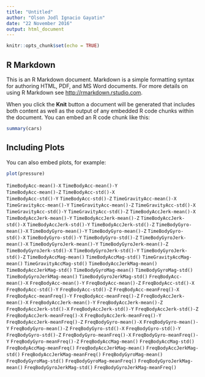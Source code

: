 ```yaml
---
title: "Untitled"
author: "Olson Jodl Ignacio Gayatin"
date: "22 November 2016"
output: html_document
---
```


```r
knitr::opts_chunk$set(echo = TRUE)
```

## R Markdown

This is an R Markdown document. Markdown is a simple formatting syntax for authoring HTML, PDF, and MS Word documents. For more details on using R Markdown see <http://rmarkdown.rstudio.com>.

When you click the **Knit** button a document will be generated that includes both content as well as the output of any embedded R code chunks within the document. You can embed an R code chunk like this:

```r
summary(cars)
```

## Including Plots

You can also embed plots, for example:

```r
plot(pressure)
```

`TimeBodyAcc-mean()-X` 
`TimeBodyAcc-mean()-Y`          
`TimeBodyAcc-mean()-Z`
`TimeBodyAcc-std()-X`          
`TimeBodyAcc-std()-Y`
`TimeBodyAcc-std()-Z`
`TimeGravityAcc-mean()-X`
`TimeGravityAcc-mean()-Y`
`TimeGravityAcc-mean()-Z`
`TimeGravityAcc-std()-X`
`TimeGravityAcc-std()-Y`
`TimeGravityAcc-std()-Z`
`TimeBodyAccJerk-mean()-X`
`TimeBodyAccJerk-mean()-Y`
`TimeBodyAccJerk-mean()-Z`
`TimeBodyAccJerk-std()-X`
`TimeBodyAccJerk-std()-Y`
`TimeBodyAccJerk-std()-Z`
`TimeBodyGyro-mean()-X`
`TimeBodyGyro-mean()-Y`
`TimeBodyGyro-mean()-Z`
`TimeBodyGyro-std()-X`
`TimeBodyGyro-std()-Y`
`TimeBodyGyro-std()-Z`
`TimeBodyGyroJerk-mean()-X`
`TimeBodyGyroJerk-mean()-Y`
`TimeBodyGyroJerk-mean()-Z`
`TimeBodyGyroJerk-std()-X`
`TimeBodyGyroJerk-std()-Y`
`TimeBodyGyroJerk-std()-Z`
`TimeBodyAccMag-mean()`
`TimeBodyAccMag-std()`
`TimeGravityAccMag-mean()`
`TimeGravityAccMag-std()`
`TimeBodyAccJerkMag-mean()`
`TimeBodyAccJerkMag-std()`
`TimeBodyGyroMag-mean()`
`TimeBodyGyroMag-std()`
`TimeBodyGyroJerkMag-mean()`
`TimeBodyGyroJerkMag-std()`
`FreqBodyAcc-mean()-X`
`FreqBodyAcc-mean()-Y`
`FreqBodyAcc-mean()-Z`
`FreqBodyAcc-std()-X`
`FreqBodyAcc-std()-Y`
`FreqBodyAcc-std()-Z`
`FreqBodyAcc-meanFreq()-X`
`FreqBodyAcc-meanFreq()-Y`
`FreqBodyAcc-meanFreq()-Z`
`FreqBodyAccJerk-mean()-X`
`FreqBodyAccJerk-mean()-Y`
`FreqBodyAccJerk-mean()-Z`
`FreqBodyAccJerk-std()-X`
`FreqBodyAccJerk-std()-Y`
`FreqBodyAccJerk-std()-Z`
`FreqBodyAccJerk-meanFreq()-X`
`FreqBodyAccJerk-meanFreq()-Y`
`FreqBodyAccJerk-meanFreq()-Z`
`FreqBodyGyro-mean()-X`
`FreqBodyGyro-mean()-Y`
`FreqBodyGyro-mean()-Z`
`FreqBodyGyro-std()-X`
`FreqBodyGyro-std()-Y`
`FreqBodyGyro-std()-Z`
`FreqBodyGyro-meanFreq()-X`
`FreqBodyGyro-meanFreq()-Y`
`FreqBodyGyro-meanFreq()-Z`
`FreqBodyAccMag-mean()`
`FreqBodyAccMag-std()`
`FreqBodyAccMag-meanFreq()`
`FreqBodyAccJerkMag-mean()`
`FreqBodyAccJerkMag-std()`
`FreqBodyAccJerkMag-meanFreq()`
`FreqBodyGyroMag-mean()`
`FreqBodyGyroMag-std()`
`FreqBodyGyroMag-meanFreq()`
`FreqBodyGyroJerkMag-mean()`
`FreqBodyGyroJerkMag-std()`
`FreqBodyGyroJerkMag-meanFreq()`
